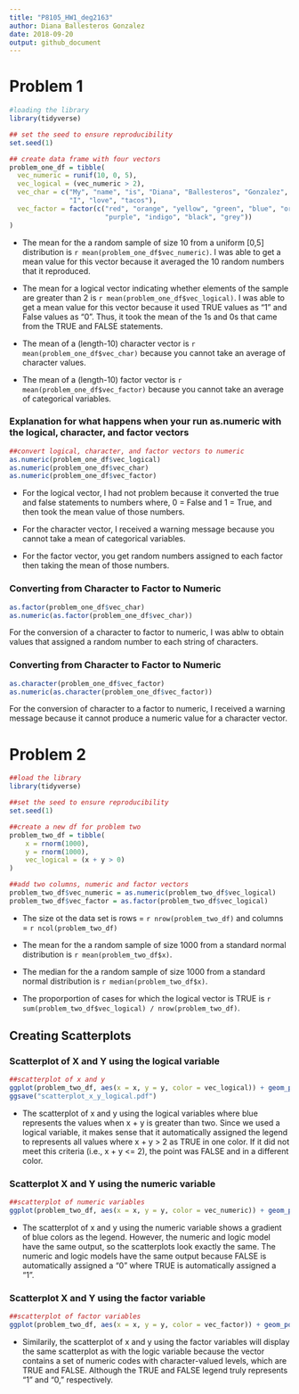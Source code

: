 ```yaml
---
title: "P8105_HW1_deg2163"
author: Diana Ballesteros Gonzalez 
date: 2018-09-20
output: github_document
---
```


# **Problem 1**

```r
#loading the library
library(tidyverse)
```

```r

## set the seed to ensure reproducibility
set.seed(1)

## create data frame with four vectors 
problem_one_df = tibble(
  vec_numeric = runif(10, 0, 5), 
  vec_logical = (vec_numeric > 2),
  vec_char = c("My", "name", "is", "Diana", "Ballesteros", "Gonzalez", "and", 
               "I", "love", "tacos"),
  vec_factor = factor(c("red", "orange", "yellow", "green", "blue", "orange", 
                        "purple", "indigo", "black", "grey"))
) 
```

* The mean for the a random sample of size 10 from a uniform [0,5] distribution is `r mean(problem_one_df$vec_numeric)`. I was able to get a mean value for this vector because it averaged the 10 random numbers that it reproduced. 

* The mean for a logical vector indicating whether elements of the sample are greater than 2 is `r mean(problem_one_df$vec_logical)`. I was able to get a mean value for this vector because it used TRUE values as "1" and False values as "0". Thus, it took the mean of the 1s and 0s that came from the TRUE and FALSE statements. 

* The mean of a (length-10) character vector is `r mean(problem_one_df$vec_char)` because you cannot take an average of character values. 


* The mean of a (length-10) factor vector is `r mean(problem_one_df$vec_factor)` because you cannot take an average of categorical variables.

### Explanation for what happens when your run as.numeric with the logical, character, and factor vectors
```r
##convert logical, character, and factor vectors to numeric
as.numeric(problem_one_df$vec_logical)
as.numeric(problem_one_df$vec_char)
as.numeric(problem_one_df$vec_factor)
```
* For the logical vector, I had not problem because it converted the true and false statements to numbers where, 0 = False and 1 = True, and then took the mean value of those numbers.  

* For the character vector, I received a warning message because you cannot take a mean of categorical variables. 

* For the factor vector, you get random numbers assigned to each factor then taking the mean of those numbers. 

### Converting from Character to Factor to Numeric
```r
as.factor(problem_one_df$vec_char)
as.numeric(as.factor(problem_one_df$vec_char))
```
For the conversion of a character to factor to numeric, I was ablw to obtain values that assigned a random number to each string of characters. 

### Converting from Character to Factor to Numeric
```r
as.character(problem_one_df$vec_factor)
as.numeric(as.character(problem_one_df$vec_factor))
```
For the conversion of character to a factor to numeric, I received a warning message because it cannot produce a numeric value for a character vector. 

# **Problem 2**

```r
##load the library 
library(tidyverse)
```

```r
##set the seed to ensure reproducibility 
set.seed(1)

##create a new df for problem two
problem_two_df = tibble(
    x = rnorm(1000),
    y = rnorm(1000), 
    vec_logical = (x + y > 0)
)

##add two columns, numeric and factor vectors
problem_two_df$vec_numeric = as.numeric(problem_two_df$vec_logical)
problem_two_df$vec_factor = as.factor(problem_two_df$vec_logical)
```

* The size ot the data set is rows = `r nrow(problem_two_df)` and columns = 
`r ncol(problem_two_df)`

* The mean for the a random sample of size 1000 from a standard normal distribution is `r mean(problem_two_df$x)`.

* The median for the a random sample of size 1000 from a standard normal distribution is `r median(problem_two_df$x)`.

* The proporportion of cases for which the logical vector is TRUE is `r  sum(problem_two_df$vec_logical) / nrow(problem_two_df)`.

## Creating Scatterplots

### Scatterplot of X and Y using the logical variable
```r
##scatterplot of x and y
ggplot(problem_two_df, aes(x = x, y = y, color = vec_logical)) + geom_point()
ggsave("scatterplot_x_y_logical.pdf")
```

* The scatterplot of x and y using the logical variables where blue represents the values when x + y is greater than two. Since we used a logical variable, it makes sense that it automatically assigned the legend to represents all values where x + y > 2 as TRUE in one color. If it did not meet this criteria (i.e., x + y <= 2), the point was FALSE and in a different color.  

### Scatterplot X and Y using the numeric variable
```r
##scatterplot of numeric variables
ggplot(problem_two_df, aes(x = x, y = y, color = vec_numeric)) + geom_point()
```

* The scatterplot of x and y using the numeric variable shows a gradient of blue colors as the legend. However, the numeric and logic model have the same output, so the scatterplots look exactly the same. The numeric and logic models have the same output because FALSE is automatically assigned a "0" where TRUE is automatically assigned a "1".

### Scatterplot X and Y using the factor variable
```r
##scatterplot of factor variables
ggplot(problem_two_df, aes(x = x, y = y, color = vec_factor)) + geom_point()
```

* Similarily, the scatterplot of x and y using the factor variables will display the same scatterplot as with the logic variable because the vector contains a set of numeric codes with character-valued levels, which are TRUE and FALSE. Although the TRUE and FALSE legend truly represents "1" and "0," respectively. 



